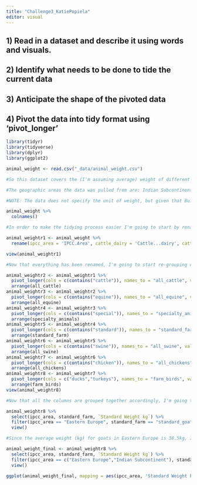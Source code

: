 ```yaml
---
title: "Challenge3_KatiePopiela"
editor: visual
---
```


## 1) Read in a dataset and describe it using words and visuals.
## 2) Identify what needs to be done to tide the current data
## 3) Anticipate the shape of the pivoted data
## 4) Pivot the data into tidy format using 'pivot_longer'

```r
library(tidyr)
library(tidyverse)
library(dplyr)
library(ggplot2)

animal_weight <- read.csv("_data/animal_weight.csv")

#So this dataset covers the (I'm assuming average) weight of different farm animals/farm-adjacent animals in difference areas of the world. For instance, some columns are the usual "cattle, chickens, swine, etc.", but others include camels, llamas, and buffalo. 

#The geographic areas the data was pulled from are: Indian Subcontinent, Eastern Europe, Africa, Oceania, Western Europe, Latin America, Asia, Middle East, and Northern America.
```

```r
#NOTE: The data does not specify the unit of weight, but given that Buffalo weigh way more than 380lbs I'm assuming that the measurements are in kilos/kg.
```

```r
animal_weight %>%
  colnames()
```

```r
#In order to make the tidying process easier I'm going to start by renaming the columns. As they are, the names aren't super easy to code, so lets fix that!

animal_weightr1 <- animal_weight %>% 
  rename(ipcc_area = 'IPCC.Area', cattle_dairy = 'Cattle...dairy', cattle_nondairy = 'Cattle...non.dairy', special_buffaloes = 'Buffaloes', swine_market = 'Swine...market', swine_breeding = 'Swine...breeding', chicken_br = 'Chicken...Broilers', chicken_lyr = 'Chicken...Layers', ducks = 'Ducks', turkeys = 'Turkeys', standard_sheep = 'Sheep', standard_goats = 'Goats', equine_horses = 'Horses', equine_asses = 'Asses', equine_mules = 'Mules', special_camels = 'Camels', special_llamas = 'Llamas')

view(animal_weightr1)
```

```r
#Now that everything has been renamed, I'm going to start re-grouping columns using the pivot_longer() function. I tried to streamline this but I couldn't get it to work so I did all of it individually.

animal_weightr2 <- animal_weightr1 %>%
  pivot_longer(cols = c(contains("cattle")), names_to = "all_cattle", values_to = "Cattle Weight kg") %>%
  arrange(all_cattle)
animal_weightr3 <- animal_weightr2 %>%
  pivot_longer(cols = c(contains("equine")), names_to = "all_equine", values_to = "Equine Weight kg") %>%
  arrange(all_equine)
animal_weightr4 <- animal_weightr3 %>%
  pivot_longer(cols = c(contains("special")), names_to = "specialty_animals", values_to = "Specialized Weight kg") %>%
  arrange(specialty_animals)
animal_weightr5 <- animal_weightr4 %>%
  pivot_longer(cols = c(contains("standard")), names_to = "standard_farm", values_to = "Standard Weight kg") %>%
  arrange(standard_farm)
animal_weightr6 <- animal_weightr5 %>%
  pivot_longer(cols = c(contains("swine")), names_to = "all_swine", values_to = "Pigs Weight kg") %>%
  arrange(all_swine)
animal_weightr7 <- animal_weightr6 %>%
  pivot_longer(cols = c(contains("chicken")), names_to = "all_chickens", values_to = "Chickens Weight kg") %>%
  arrange(all_chickens)
animal_weightr8 <- animal_weightr7 %>%
  pivot_longer(cols = c("ducks","turkeys"), names_to = "farm_birds", values_to = "Farm Birds Weight kg") %>%
  arrange(farm_birds)
view(animal_weightr8)
```

```r
#Now that all the columns are grouped together accordingly, I'm going to look more specifically at animals in a specific geographic area. I chose to look at the weight of sheep in Eastern Europe.

animal_weightr8 %>%
  select(ipcc_area, standard_farm, `Standard Weight kg`) %>%
  filter(ipcc_area == "Eastern Europe", standard_farm == "standard_goats") %>%
  view()
```

```r
#Since the average weight (kg) for goats in Eastern Europe is 38.5kg, I'm going to add in a different geographical area for the purpose of visuals

animal_weight_final <- animal_weightr8 %>%
  select(ipcc_area, standard_farm, `Standard Weight kg`) %>%
  filter(ipcc_area == c("Eastern Europe","Indian Subcontinent"), standard_farm == "standard_goats") %>%
  view()
```

```r
ggplot(animal_weight_final, mapping = aes(ipcc_area, 'Standard Weight kg')) + geom_jitter()
```


